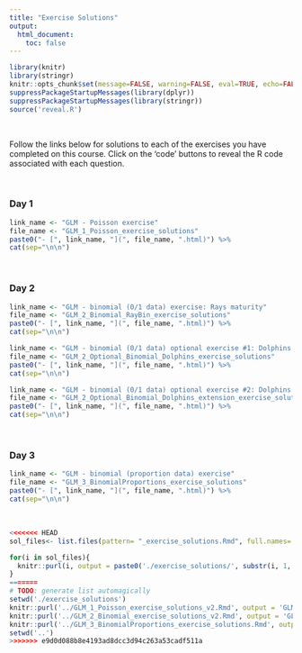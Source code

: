 ```yaml
---
title: "Exercise Solutions"
output: 
  html_document:
    toc: false
---
```


```r
library(knitr)
library(stringr)
knitr::opts_chunk$set(message=FALSE, warning=FALSE, eval=TRUE, echo=FALSE)
suppressPackageStartupMessages(library(dplyr))
suppressPackageStartupMessages(library(stringr))
source('reveal.R')
```

\  

Follow the links below for solutions to each of the exercises you have completed on this course. Click on the 'code' buttons to reveal the R code associated with each question.

\  

### Day 1

```r
link_name <- "GLM - Poisson exercise"
file_name <- "GLM_1_Poisson_exercise_solutions"
paste0("- [", link_name, "](", file_name, ".html)") %>%
cat(sep="\n\n")
```

\  

### Day 2

```r
link_name <- "GLM - binomial (0/1 data) exercise: Rays maturity"
file_name <- "GLM_2_Binomial_RayBin_exercise_solutions"
paste0("- [", link_name, "](", file_name, ".html)") %>%
cat(sep="\n\n")

link_name <- "GLM - binomial (0/1 data) optional exercise #1: Dolphins activity"
file_name <- "GLM_2_Optional_Binomial_Dolphins_exercise_solutions"
paste0("- [", link_name, "](", file_name, ".html)") %>%
cat(sep="\n\n")

link_name <- "GLM - binomial (0/1 data) optional exercise #2: Dolphins extension"
file_name <- "GLM_2_Optional_Binomial_Dolphins_extension_exercise_solutions"
paste0("- [", link_name, "](", file_name, ".html)") %>%
cat(sep="\n\n")
```

\  

### Day 3

```r
link_name <- "GLM - binomial (proportion data) exercise"
file_name <- "GLM_3_BinomialProportions_exercise_solutions"
paste0("- [", link_name, "](", file_name, ".html)") %>%
cat(sep="\n\n")
```

\  

```r
<<<<<<< HEAD
sol_files<- list.files(pattern= "_exercise_solutions.Rmd", full.names= F)

for(i in sol_files){
  knitr::purl(i, output = paste0('./exercise_solutions/', substr(i, 1, nchar(i)-4), '.R'), quiet = TRUE)
}
=======
# TODO: generate list automagically
setwd('./exercise_solutions')
knitr::purl('../GLM_1_Poisson_exercise_solutions_v2.Rmd', output = 'GLM_1_Poisson_exercise_solutions_v2.R', quiet = TRUE)
knitr::purl('../GLM_2_Binomial_exercise_solutions_v2.Rmd', output = 'GLM_2_Binomial_exercise_solutions_v2.R', quiet = TRUE)
knitr::purl('../GLM_3_BinomialProportions_exercise_solutions.Rmd', output = 'GLM_3_BinomialProportions_exercise_solutions.R', quiet = TRUE)
setwd('..')
>>>>>>> e9d0d088b8e4193ad8dcc3d94c263a53cadf511a
```
